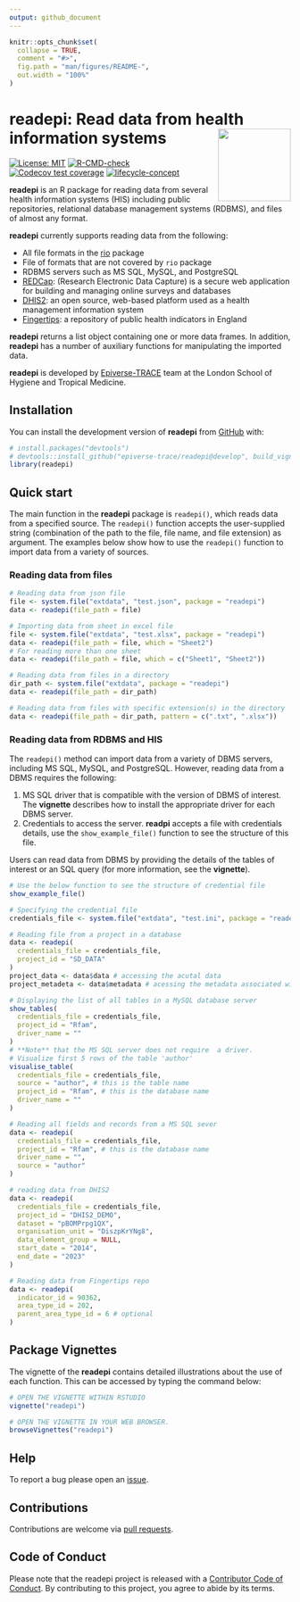 ```yaml
---
output: github_document
---
```


<!-- README.md is generated from README.Rmd. Please edit that file -->

```r
knitr::opts_chunk$set(
  collapse = TRUE,
  comment = "#>",
  fig.path = "man/figures/README-",
  out.width = "100%"
)
```

# readepi: Read data from health information systems <img src="man/figures/logo.png" align="right" width="130"/>

<!-- badges: start -->
[![License: MIT](https://img.shields.io/badge/License-MIT-yellow.svg)](https://opensource.org/licenses/MIT) [![R-CMD-check](https://github.com/epiverse-trace/readepi/actions/workflows/R-CMD-check.yaml/badge.svg)](https://github.com/epiverse-trace/readepi/actions/workflows/R-CMD-check.yaml) [![Codecov test coverage](https://codecov.io/gh/epiverse-trace/readepi/branch/main/graph/badge.svg)](https://app.codecov.io/gh/epiverse-trace/readepi?branch=main) [![lifecycle-concept](https://raw.githubusercontent.com/reconverse/reconverse.github.io/master/images/badge-maturing.svg)](https://www.reconverse.org/lifecycle.html#concept)
<!-- badges: end -->

**readepi** is an R package for reading data from several health information systems (HIS) including public repositories, relational database management systems (RDBMS), and  files of almost any format.

**readepi** currently supports  reading data from the following:

-   All file formats in the [rio](https://cran.r-project.org/web/packages/rio/vignettes/rio.html) package\
-   File of formats that are not covered  by `rio` package\
-   RDBMS servers such as MS SQL,  MySQL, and PostgreSQL\ 
- [REDCap](https://projectredcap.org/software/): (Research Electronic Data Capture) is a secure web application for building and managing online surveys and databases\
-   [DHIS2](https://dhis2.org/about/): an open source, web-based platform used as a health management information system\
-   [Fingertips](https://fingertips.phe.org.uk/): a repository of public health indicators in England

**readepi** returns a list object containing one or more data frames. In addition, **readepi** has a number of auxiliary functions for manipulating the imported data.

**readepi** is developed by [Epiverse-TRACE](https://data.org/initiatives/epiverse/) team at the London School of Hygiene and Tropical Medicine.


## Installation

You can install the development version of **readepi** from [GitHub](https://github.com/) with:

```r
# install.packages("devtools")
# devtools::install_github("epiverse-trace/readepi@develop", build_vignettes = TRUE)
library(readepi)
```

## Quick start

The main function in the **readepi** package is `readepi()`, which reads data from a specified source. The `readepi()` function accepts the user-supplied string (combination of the path to the file, file name, and file extension) as argument. The examples below show how to use the `readepi()` function to import data from a variety of sources.

### Reading data from files

```r
# Reading data from json file 
file <- system.file("extdata", "test.json", package = "readepi")
data <- readepi(file_path = file)

# Importing data from sheet in excel file
file <- system.file("extdata", "test.xlsx", package = "readepi")
data <- readepi(file_path = file, which = "Sheet2")
# For reading more than one sheet
data <- readepi(file_path = file, which = c("Sheet1", "Sheet2"))

# Reading data from files in a directory
dir_path <- system.file("extdata", package = "readepi")
data <- readepi(file_path = dir_path)

# Reading data from files with specific extension(s) in the directory
data <- readepi(file_path = dir_path, pattern = c(".txt", ".xlsx"))
```



### Reading data from RDBMS and HIS

The `readepi()` method can import data from a variety of DBMS servers, including MS SQL, MySQL, and PostgreSQL. However, reading data from a DBMS requires the following:

1. MS SQL driver that is compatible with the version of DBMS of interest. The **vignette** describes how to install the appropriate driver for each DBMS server.\
2.  Credentials to access the server. **readpi** accepts a file with credentials details, use the `show_example_file()` function to see the structure of this file.

Users can read data from DBMS by providing the details of the tables of interest or an SQL query (for more information, see the **vignette**). 



```r
# Use the below function to see the structure of credential file
show_example_file()

# Specifying the credential file
credentials_file <- system.file("extdata", "test.ini", package = "readepi")

# Reading file from a project in a database
data <- readepi(
  credentials_file = credentials_file,
  project_id = "SD_DATA"
)
project_data <- data$data # accessing the acutal data
project_metadeta <- data$metadata # acessing the metadata associated with project

# Displaying the list of all tables in a MySQL database server
show_tables(
  credentials_file = credentials_file,
  project_id = "Rfam",
  driver_name = ""
)
# **Note** that the MS SQL server does not require  a driver. 
# Visualize first 5 rows of the table 'author'
visualise_table(
  credentials_file = credentials_file,
  source = "author", # this is the table name
  project_id = "Rfam", # this is the database name
  driver_name = ""
)

# Reading all fields and records from a MS SQL sever
data <- readepi(
  credentials_file = credentials_file,
  project_id = "Rfam", # this is the database name
  driver_name = "",
  source = "author"
)

# reading data from DHIS2
data <- readepi(
  credentials_file = credentials_file,
  project_id = "DHIS2_DEMO",
  dataset = "pBOMPrpg1QX",
  organisation_unit = "DiszpKrYNg8",
  data_element_group = NULL,
  start_date = "2014",
  end_date = "2023"
)

# Reading data from Fingertips repo
data <- readepi(
  indicator_id = 90362,
  area_type_id = 202,
  parent_area_type_id = 6 # optional
)
```

## Package Vignettes

The vignette of the **readepi** contains detailed illustrations about the use of each function. This can be accessed by typing the command below:

```r
# OPEN THE VIGNETTE WITHIN RSTUDIO
vignette("readepi")

# OPEN THE VIGNETTE IN YOUR WEB BROWSER. 
browseVignettes("readepi")
```


## Help

To report a bug please open an [issue](https://github.com/{{ gh_repo }}/issues/new/choose).

## Contributions

Contributions are welcome via [pull requests](https://github.com/epiverse-trace/readepi/pulls).

## Code of Conduct

Please note that the readepi project is released with a [Contributor Code of Conduct](https://contributor-covenant.org/version/2/0/CODE_OF_CONDUCT.html). By contributing to this project, you agree to abide by its terms.
